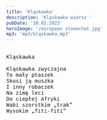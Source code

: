 ```yaml
---
title: 'Kląskawka'
description: 'Kląskawka wiersz '
pubDate: '10.02.2023'
heroImage: '/european stonechat.jpg'
mp3: 'mp3/kląskawka.mp3'
---
```

<pre>
  
Kląskawka

Kląskawka zwyczajna
To mały ptaszek
Skusi ją muszka
I inny robaczek
Na zimę leci 
Do ciepłej Afryki
Wabi szorstkim „trak”
Wysokim „fiti-fiti”
  
</pre>
